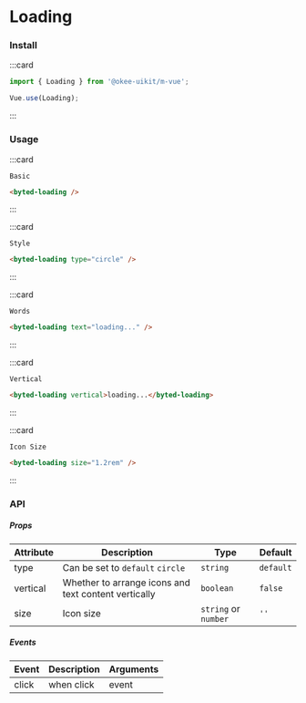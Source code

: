 # Loading

### Install

:::card

```javascript
import { Loading } from '@okee-uikit/m-vue';

Vue.use(Loading);
```

:::

### Usage

:::card

```topic
Basic
```

```html
<byted-loading />
```

:::

:::card

```topic
Style
```

```html
<byted-loading type="circle" />
```

:::

:::card

```topic
Words
```

```html
<byted-loading text="loading..." />
```

:::

:::card

```topic
Vertical
```

```html
<byted-loading vertical>loading...</byted-loading>
```

:::

:::card

```topic
Icon Size
```

```html
<byted-loading size="1.2rem" />
```

:::

### API

##### Props

| Attribute | Description                                          | Type                 | Default   |
| --------- | ---------------------------------------------------- | -------------------- | --------- |
| type      | Can be set to `default` `circle`                     | `string`             | `default` |
| vertical  | Whether to arrange icons and text content vertically | `boolean`            | `false`   |
| size      | Icon size                                            | `string` or `number` | `''`      |

##### Events

| Event | Description | Arguments |
| ----- | ----------- | --------- |
| click | when click  | event     |
